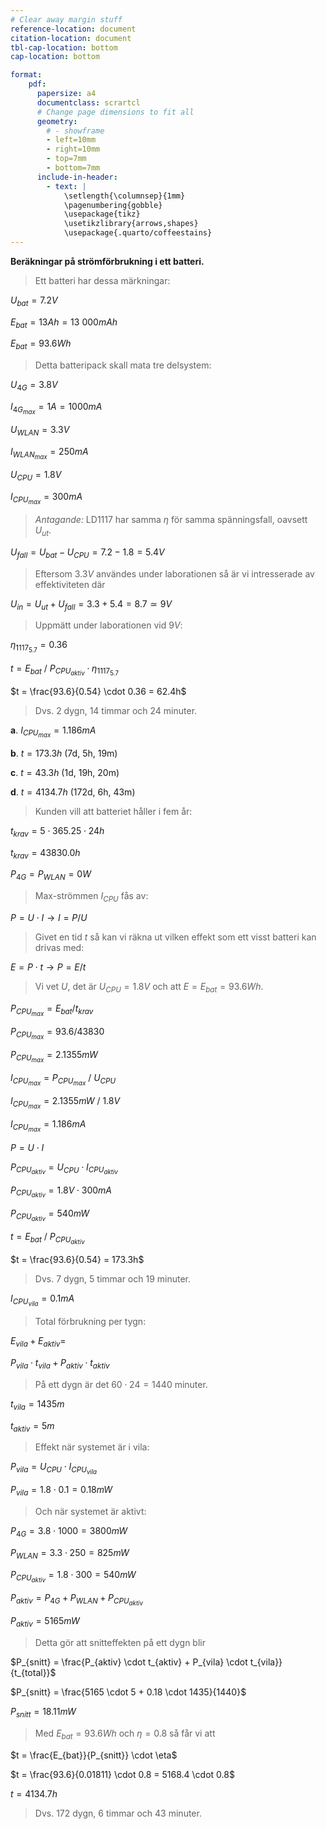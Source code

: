 ```yaml
---
# Clear away margin stuff
reference-location: document
citation-location: document
tbl-cap-location: bottom
cap-location: bottom

format:
    pdf:
      papersize: a4
      documentclass: scrartcl
      # Change page dimensions to fit all
      geometry: 
        # - showframe
        - left=10mm
        - right=10mm
        - top=7mm
        - bottom=7mm
      include-in-header:
        - text: |
            \setlength{\columnsep}{1mm}
            \pagenumbering{gobble}
            \usepackage{tikz}
            \usetikzlibrary{arrows,shapes}
            \usepackage{.quarto/coffeestains}
---
```


<!---
Bygg detta dokument med
$ quarto render bat.qmd --to pdf
-->
\coffeestainA{0.55}{0.85}{-25}{50mm}{13mm}

\coffeestainD{0.25}{0.5}{90}{-45mm}{-115mm}

\Begin{multicols}{3}

::: {.callout-tip title="**Lab 7 - Uppg. 5**" icon=false}

**Beräkningar på strömförbrukning i ett batteri.**


> Ett batteri har dessa märkningar:

$U_{bat} = 7.2V$

$E_{bat} = 13 Ah = 13\ 000 mAh$

$E_{bat} = 93.6 Wh$

> Detta batteripack skall mata tre delsystem:

$U_{4G} = 3.8V$

$I_{4G_{max}} = 1A = 1000 mA$


$U_{WLAN} = 3.3V$

$I_{WLAN_{max}} = 250mA$


$U_{CPU} = 1.8V$

$I_{CPU_{max}} = 300mA$

:::



:::: {.callout-note title="**c**" icon=false}

> *Antagande:* LD1117 har samma $\eta$ för samma spänningsfall, oavsett $U_{ut}$.

$U_{fall} = U_{bat} - U_{CPU} = 7.2 - 1.8 = 5.4V$

> Eftersom $3.3V$ användes under laborationen så är vi intresserade av effektiviteten där

$U_{in} = U_{ut} + U_{fall} = 3.3 + 5.4 = 8.7 \simeq 9V$

> Uppmätt under laborationen vid $9V$:

$\eta_{1117_{5.7}} = 0.36$

$t = E_{bat}\ /\ P_{CPU_{aktiv}} \cdot \eta_{1117_{5.7}}$

$t = \frac{93.6}{0.54} \cdot 0.36 = 62.4h$

> Dvs. 2 dygn, 14 timmar och 24 minuter.

::::



\columnbreak


::: {.callout-tip title="**Svar**" icon=false}

**a**. $I_{CPU_{max}} = 1.186 mA$

**b**. $t = 173.3h$ (7d, 5h, 19m)

**c**. $t = 43.3h$ (1d, 19h, 20m)

**d**. $t = 4134.7h$ (172d, 6h, 43m)

::: 


::: {.callout-important title="**a**" icon=false}

> Kunden vill att batteriet håller i fem år:

$t_{krav} = 5 \cdot 365.25 \cdot 24 h$

$t_{krav} = 43830.0 h$

$P_{4G} = P_{WLAN}= 0W$


> Max-strömmen $I_{CPU}$ fås av:

$P = U \cdot I \rightarrow I = P / U$

> Givet en tid $t$ så kan vi räkna ut vilken effekt som ett visst batteri kan drivas med:

$E = P \cdot t \rightarrow P = E / t$

> Vi vet $U$, det är $U_{CPU} = 1.8V$ och att $E = E_{bat} = 93.6Wh$.

$P_{CPU_{max}} = E_{bat} / t_{krav}$

$P_{CPU_{max}} = 93.6 / 43830$

$P_{CPU_{max}} = 2.1355 mW$

$I_{CPU_{max}} = P_{CPU_{max}}\ /\ U_{CPU}$

$I_{CPU_{max}} = 2.1355 mW\ /\ 1.8V$

$I_{CPU_{max}} = 1.186 mA$

:::





::: {.callout-warning title="**b**" icon=false}

$P = U \cdot I$

$P_{CPU_{aktiv}} = U_{CPU} \cdot I_{CPU_{aktiv}}$

$P_{CPU_{aktiv}} = 1.8V \cdot 300 mA$

$P_{CPU_{aktiv}} = 540 mW$

$t = E_{bat}\ /\ P_{CPU_{aktiv}}$

$t = \frac{93.6}{0.54} = 173.3h$

> Dvs. 7 dygn, 5 timmar och 19 minuter.

:::





\columnbreak

::: {.callout-note title="**d -- DENNA LÖSNING ÄR FEL! UPPGIFT ÄNDRAD! GÖR OM!!**" icon=false}

$I_{CPU_{vila}} = 0.1 mA$

> Total förbrukning per tygn:

$E_{vila} + E_{aktiv} =$

$P_{vila} \cdot t_{vila} + P_{aktiv} \cdot t_{aktiv}$


> På ett dygn är det $60 \cdot 24 = 1440$ minuter.

$t_{vila} = 1435m$

$t_{aktiv} = 5m$


> Effekt när systemet är i vila:

$P_{vila} = U_{CPU} \cdot I_{CPU_{vila}}$

$P_{vila} = 1.8 \cdot 0.1 = 0.18 mW$


> Och när systemet är aktivt:

$P_{4G} = 3.8 \cdot 1000 = 3800 mW$

$P_{WLAN} = 3.3 \cdot 250 = 825 mW$

$P_{CPU_{aktiv}} = 1.8 \cdot 300 = 540 mW$

$P_{aktiv} = P_{4G} + P_{WLAN} + P_{CPU_{aktiv}}$

$P_{aktiv} = 5165 mW$

> Detta gör att snitteffekten på ett dygn blir

$P_{snitt} = \frac{P_{aktiv} \cdot t_{aktiv} + P_{vila} \cdot t_{vila}}{t_{total}}$

$P_{snitt} = \frac{5165 \cdot 5 + 0.18 \cdot 1435}{1440}$

$P_{snitt} = 18.11mW$

> Med $E_{bat} = 93.6Wh$ och $\eta = 0.8$ så får vi att

$t = \frac{E_{bat}}{P_{snitt}} \cdot \eta$

$t = \frac{93.6}{0.01811} \cdot 0.8 = 5168.4 \cdot 0.8$

$t = 4134.7h$

> Dvs. 172 dygn, 6 timmar och 43 minuter.

:::


\End{multicols}



